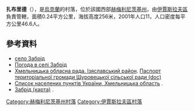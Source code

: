 {{coord|50|1|42|N|26|50|21|E|scale:100000|display=title}}

'''扎布里德'''（{{lang-uk|Забрід}}），是[[烏克蘭|烏克蘭]]的村落，位於該國西部[[赫梅利尼茨基州|赫梅利尼茨基州]]，由[[伊賈斯拉夫區|伊賈斯拉夫區]]負責管轄，面積0.24平方公里，海拔高度256米，2001年人口11，人口密度每平方公里46.6人。

==參考資料==
*[http://w1.c1.rada.gov.ua/pls/z7502/A005?rdat1=18.05.2011&rf7571=36047 село Забрід]{{dead link|date=2018年3月 |bot=InternetArchiveBot |fix-attempted=yes }}
* [http://weather.in.ua/ua/hmel'nickaja/8051 Погода в селі Забрід] {{Wayback|url=http://weather.in.ua/ua/hmel'nickaja/8051 |date=20160305084354 }}
* [https://web.archive.org/web/20160306105422/http://oblrada.km.ua/district/show/15 Хмельницька обласна рада. Ізяславський район]. [https://web.archive.org/web/20141226220234/http://oblrada.km.ua/userfiles/%D0%9F%D0%B0%D1%81%D0%BF%D0%BE%D1%80%D1%82%20%D0%A9%D1%83%D1%80%D1%96%D0%B2%D1%86%D1%96_2011(1).doc Паспорт територіальної громади Щуровецької сільської ради (doc)]
* [http://maps.vlasenko.net/list/ukraine/hmelnycka/ Список населених пунктів України, Хмельницька область] {{Wayback|url=http://maps.vlasenko.net/list/ukraine/hmelnycka/ |date=20161223192742 }}. 
* [http://maps.vlasenko.net/ua/hmelnycka/izyaslavskyj/zabrid/ Забрід (карта)] {{Wayback|url=http://maps.vlasenko.net/ua/hmelnycka/izyaslavskyj/zabrid/ |date=20160617175720 }}.

{{DEFAULTSORT:Забрід}}
[[Category:赫梅利尼茨基州村落|Category:赫梅利尼茨基州村落]]
[[Category:伊賈斯拉夫區村落|Category:伊賈斯拉夫區村落]]


{{Khmelnytskyi-geo-stub}}